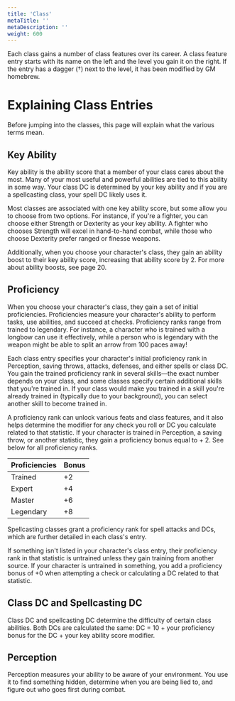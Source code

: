 ```yaml
---
title: 'Class'
metaTitle: ''
metaDescription: ''
weight: 600
---
```


Each class gains a number of class features over its career. A class feature entry starts with its name on the left and the level you gain it on the right. If the entry has a dagger (†) next to the level, it has been modified by GM homebrew.

# Explaining Class Entries

Before jumping into the classes, this page will explain what the various terms mean.

## Key Ability

Key ability is the ability score that a member of your class cares about the most. Many of your most useful and powerful abilities are tied to this ability in some way. Your class DC is determined by your key ability and if you are a spellcasting class, your spell DC likely uses it.

Most classes are associated with one key ability score, but some allow you to choose from two options. For instance, if you're a fighter, you can choose either Strength or Dexterity as your key ability. A fighter who chooses Strength will excel in hand-to-hand combat, while those who choose Dexterity prefer ranged or finesse weapons.

Additionally, when you choose your character's class, they gain an ability boost to their key ability score, increasing that ability score by 2. For more about ability boosts, see page 20.

## Proficiency

When you choose your character's class, they gain a set of initial proficiencies. Proficiencies measure your character's ability to perform tasks, use abilities, and succeed at checks. Proficiency ranks range from trained to legendary. For instance, a character who is trained with a longbow can use it effectively, while a person who is legendary with the weapon might be able to split an arrow from 100 paces away!

Each class entry specifies your character's initial proficiency rank in Perception, saving throws, attacks, defenses, and either spells or class DC. You gain the trained proficiency rank in several skills—the exact number depends on your class, and some classes specify certain additional skills that you're trained in. If your class would make you trained in a skill you're already trained in (typically due to your background), you can select another skill to become trained in.

A proficiency rank can unlock various feats and class features, and it also helps determine the modifier for any check you roll or DC you calculate related to that statistic. If your character is trained in Perception, a saving throw, or another statistic, they gain a proficiency bonus equal to + 2. See below for all proficiency ranks.

| Proficiencies | Bonus |
| ------------- | ----- |
| Trained       | +2    |
| Expert        | +4    |
| Master        | +6    |
| Legendary     | +8    |

Spellcasting classes grant a proficiency rank for spell attacks and DCs, which are further detailed in each class's entry.

If something isn't listed in your character's class entry, their proficiency rank in that statistic is untrained unless they gain training from another source. If your character is untrained in something, you add a proficiency bonus of +0 when attempting a check or calculating a DC related to that statistic.

## Class DC and Spellcasting DC

Class DC and spellcasting DC determine the difficulty of certain class abilities. Both DCs are calculated the same: DC = 10 + your proficiency bonus for the DC + your key ability score modifier.

## Perception

Perception measures your ability to be aware of your environment. You use it to find something hidden, determine when you are being lied to, and figure out who goes first during combat.
